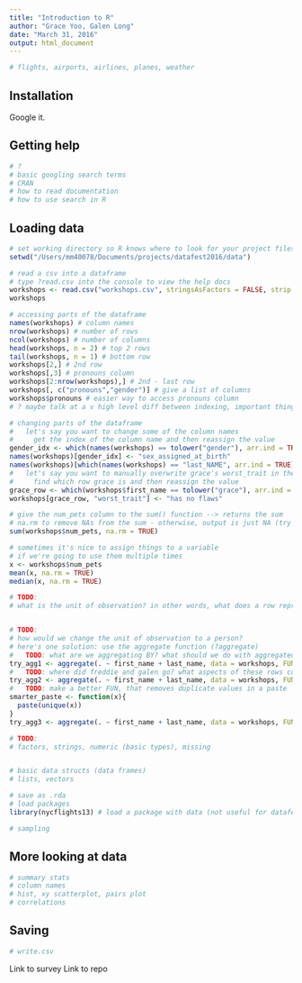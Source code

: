 ```yaml
---
title: "Introduction to R"
author: "Grace Yoo, Galen Long"
date: "March 31, 2016"
output: html_document
---
```


```R

# flights, airports, airlines, planes, weather
```

## Installation

Google it.

## Getting help

```R
# ?
# basic googling search terms
# CRAN
# how to read documentation
# how to use search in R
```

## Loading data

```R
# set working directory so R knows where to look for your project files
setwd("/Users/mm40078/Documents/projects/datafest2016/data")

# read a csv into a dataframe
# type ?read.csv into the console to view the help docs
workshops <- read.csv("workshops.csv", stringsAsFactors = FALSE, strip.white = TRUE, na.strings = c("NA", "NULL", ""), sep = ",")
workshops

# accessing parts of the dataframe
names(workshops) # column names
nrow(workshops) # number of rows
ncol(workshops) # number of columns
head(workshops, n = 2) # top 2 rows
tail(workshops, n = 1) # bottom row
workshops[2,] # 2nd row
workshops[,3] # pronouns column
workshops[2:nrow(workshops),] # 2nd - last row
workshops[, c("pronouns","gender")] # give a list of columns
workshops$pronouns # easier way to access pronouns column
# ? maybe talk at a v high level diff between indexing, important thing is to tell them if [] or $ indexing doesnt work try the other

# changing parts of the dataframe
#   let's say you want to change some of the column names
#     get the index of the column name and then reassign the value
gender_idx <- which(names(workshops) == tolower("gender"), arr.ind = TRUE)
names(workshops)[gender_idx] <- "sex_assigned_at_birth"
names(workshops)[which(names(workshops) == "last_NAME", arr.ind = TRUE)] <- "last_name"
#   let's say you want to manually overwrite grace's worst_trait in the dataframe
#     find which row grace is and then reassign the value
grace_row <- which(workshops$first_name == tolower("grace"), arr.ind = TRUE)
workshops[grace_row, "worst_trait"] <- "has no flaws"

# give the num_pets column to the sum() function --> returns the sum
# na.rm to remove NAs from the sum - otherwise, output is just NA (try it!)
sum(workshops$num_pets, na.rm = TRUE)

# sometimes it's nice to assign things to a variable
# if we're going to use them multiple times
x <- workshops$num_pets
mean(x, na.rm = TRUE)
median(x, na.rm = TRUE)

# TODO:
# what is the unit of observation? in other words, what does a row represent?


# TODO:
# how would we change the unit of observation to a person?
# here's one solution: use the aggregate function (?aggregate)
#   TODO: what are we aggregating BY? what should we do with aggregated values?
try_agg1 <- aggregate(. ~ first_name + last_name, data = workshops, FUN = paste)
#   TODO: where did freddie and galen go? what aspects of these rows could have caused their data to disappear?
try_agg2 <- aggregate(. ~ first_name + last_name, data = workshops, FUN = paste, na.action = na.pass)
#   TODO: make a better FUN, that removes duplicate values in a paste
smarter_paste <- function(x){
  paste(unique(x))
}
try_agg3 <- aggregate(. ~ first_name + last_name, data = workshops, FUN = smarter_paste, na.action = na.pass)

# TODO:
# factors, strings, numeric (basic types), missing


# basic data structs (data frames)
# lists, vectors

# save as .rda
# load packages
library(nycflights13) # load a package with data (not useful for datafest)

# sampling
```

## More looking at data

```R

# summary stats
# column names
# hist, xy scatterplot, pairs plot
# correlations
```

## Saving

```R
# write.csv
```

Link to survey
Link to repo
